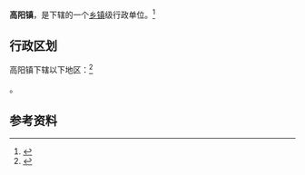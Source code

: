 {{中国乡级行政区|14/11/81/104/000}}

'''高阳镇'''，是{{PRC admin/fullname|14/11/81/104/000|3}}下辖的一个[[乡镇|乡镇]]级行政单位。<ref>{{PRC admin/ref sgc|{{PRC admin/parent|14/11/81/104/000}}}}</ref>

== 行政区划 ==

高阳镇下辖以下地区：<ref>{{PRC admin/ref sgc|14/11/81/104/000}}</ref>

{{PRC admin/children|14/11/81/104/000}}。

== 参考资料 ==

{{reflist}}

{{行政区划小作品}}
{{PRC admin/navcat|14/11/81/104/000}}